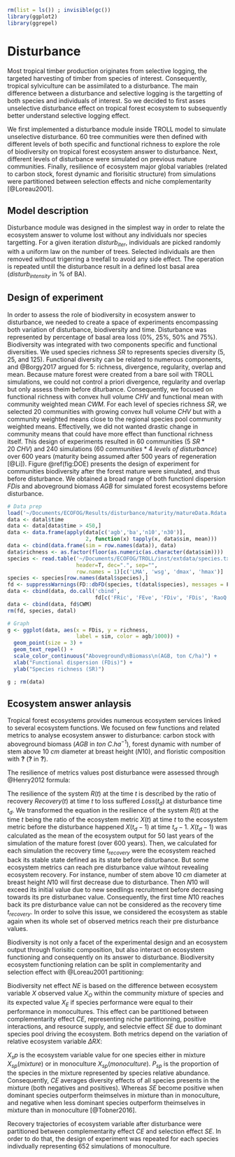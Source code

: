 ```r
rm(list = ls()) ; invisible(gc())
library(ggplot2)
library(ggrepel)
```

# Disturbance

Most tropical timber production originates from selective logging, the targeted harvesting of timber from species of interest. Consequently, tropical sylviculture can be assimilated to a disturbance. The main difference between a disturbance and selective logging is the targetting of both species and individuals of interest. So we decided to first asses unselective disturbance effect on tropical forest ecosystem to subsequently better understand selective logging effect.

We first implemented a disturbance module inside TROLL model to simulate unselective disturbance. 60 tree communities were then defined with different levels of both specific and functional richness to explore the role of biodiversity on tropical forest ecosystem answer to disturbance. Next, different levels of disturbance were simulated on previous mature communities. Finally, resilience of ecosystem major global variables (related to carbon stock, forest dynamic and florisitic structure) from simulations were partitioned between selection effects and niche complementarity [@Loreau2001].

## Model description

Disturbance module was designed in the simplest way in order to relate the ecosystem answer to volume lost without any individuals nor species targetting. For a given iteration $disturb_{iter}$, individuals are picked randomly with a uniform law on the number of trees. Selected individuals are then removed without trigerring a treefall to avoid any side effect. The operation is repeated untill the disturbance result in a defined lost basal area ($disturb_{intensity}$ in % of BA).

## Design of experiment

In order to assess the role of biodiversity in ecosystem answer to disturbance, we needed to create a space of experiments encompassing both variation of disturbance, biodiversity and time. Disturbance was represented by percentage of basal area loss (0%, 25%, 50% and 75%). Biodiversity was integrated with two components specific and functional diversities. We used species richness $SR$ to represents species diversity (5, 25, and 125). Functional diversity can be related to numerous components, and @Borgy2017 argued for 5: richness, divergence, regularity, overlap and mean. Because mature forest were created from a bare soil with TROLL simulations, we could not control a priori divergence, regularity and overlap but only assess theim before diturbance. Consequently, we focused on functional richness with convex hull volume $CHV$ and functional mean with community weighted mean $CWM$. For each level of species richness $SR$, we selected 20 communities with growing convex hull volume $CHV$ but with a community weighted means close to the regional species pool community weighted means. Effectivelly, we did not wanted drastic change in community means that could have more effect than functional richness itself. This design of experiments resulted in 60 communities ($5~SR*20~CHV$) and 240 simulations ($60 ~communities*4~levels~of~disturbance$) over 600 years (maturity being assumed after 500 years of regeneration [@Li]). Figure \@ref(fig:DOE) presents the design of experiment for communities biodiversity after the forest mature were simulated, and thus before disturbance. We obtained a broad range of both functionl dispersion $FDis$ and aboveground biomass $AGB$ for simulated forest ecosystems before disturbance.

```r
# Data prep
load('~/Documents/ECOFOG/Results/disturbance/maturity/matureData.Rdata')
data <- datal$time
data <- data[data$time > 450,]
data <- data.frame(apply(data[c('agb','ba','n10','n30')],
                         2, function(x) tapply(x, data$sim, mean)))
data <- cbind(data.frame(sim = row.names(data)), data)
data$richness <- as.factor(floor(as.numeric(as.character(data$sim))))
species <- read.table('~/Documents/ECOFOG/TROLL/inst/extdata/species.txt',
                      header=T, dec=".", sep="",
                      row.names = 1)[c('LMA', 'wsg', 'dmax', 'hmax')]
species <- species[row.names(datal$species),]
fd <- suppressWarnings(FD::dbFD(species, t(datal$species), messages = F))
data <- cbind(data, do.call('cbind',
                            fd[c('FRic', 'FEve', 'FDiv', 'FDis', 'RaoQ')]))
data <- cbind(data, fd$CWM)
rm(fd, species, datal)

# Graph
g <- ggplot(data, aes(x = FDis, y = richness, 
                      label = sim, color = agb/1000)) + 
  geom_point(size = 3) + 
  geom_text_repel() +
  scale_color_continuous("Aboveground\nBiomass\n(AGB, ton C/ha)") +
  xlab("Functional dispersion (FDis)") +
  ylab("Species richness (SR)")

g ; rm(data)
```

## Ecosystem answer anlaysis

Tropical forest ecosystems provides numerous ecosystem services linked to several ecosystem functions. We focused on few functions and related metrics to analyse ecosystem answer to disturbance: carbon stock with aboveground biomass ($AGB$ in $ton~C.ha^{-1}$), forest dynamic with number of stem above $10~cm$ diameter at breast height ($N10$), and floristic composition with **?** (**?** in **?**).

The resilience of metrics values post disturbance were assessed through @Henry2012 formula:

\begin{equation}
  R\left(t\right)=\frac{Recovery\left(t\right)}{Loss\left(t_d\right)} \approx \frac{X(t)}{X(t_d-1)}
  (\#eq:Resilience)
\end{equation}

The resilience of the system $R(t)$ at the time $t$ is described by the ratio of recovery $Recovery(t)$ at time $t$ to loss suffered $Loss(t_d)$ at disturbance time $t_d$. We transformed the equation in the resilience of the system $R(t)$ at the time $t$ being the ratio of the ecosystem metric $X(t)$ at time $t$ to the ecosystem metric before the disturbance happened $X(t_d-1)$ at time $t_d-1$. $X(t_d-1)$ was calculated as the mean of the ecosystem output for 50 last years of the simulation of the mature forest (over 600 years). Then, we calculated for each simulation the recovery time $t_{recovery}$ were the ecosystem reached back its stable state defined as its state before disturbance. But some ecosystem metrics can reach pre disturbance value wihtout revealing ecosystem recovery. For instance, number of stem above $10~cm$ diameter at breast height $N10$ will first decrease due to disturbance. Then $N10$ will exceed its initial value due to new seedlings recruitment before decreasing towards its pre disturbanec value. Consequently, the first time $N10$ reaches back its pre disturbance value can not be considered as the recovery time $t_{recovery}$. In order to solve this issue, we considered the ecosystem as stable again when its whole set of observed metrics reach their pre disturbance values.

Biodiversity is not only a facet of the experimental design and an ecosystem output through florisitic composition, but also interact on ecosystem functioning and consequently on its answer to disturbance. Biodiversity ecosystem functioning relation can be split in complementarity and selection effect with @Loreau2001 partitioning:

\begin{equation}
  \begin{array}{c}
    NE = X_O - X_E = CE + SE \\
    CE = N* \overline{\Delta RX} \overline{M}\\
    SE = N*cov(\Delta RX,M)
  \end{array}
  (\#eq:BiodivPart)
\end{equation}

Biodiversity net effect $NE$ is based on the difference between ecosystem variable $X$ observed value $X_O$ within the community mixture of species and its expected value $X_E$ if species performance were equal to their performance in monocultures. This effect can be partitioned between complementarity effect $CE$, representing niche partitionning, positive interactions, and resource supply, and selectvie effect $SE$ due to dominant species pool driving the ecosystem. Both metrics depend on the variation of relative ecosystem variable $\Delta RX$:

\begin{equation}
  \Delta RX_{sp} = \frac{X_{sp}(mixture)}{X_{sp}(monoculture)} - P_{sp}
  (\#eq:DeltaRY)
\end{equation}

$X_sp$ is the ecosystem variable value for one species either in mixture $X_{sp}(mixture)$ or in monoculture $X_{sp}(monoculture)$. $P_{sp}$ is the proportion of the species in the mixture represented by species relative abundance. Consequently, $CE$ averages diversity effects of all species presents in the mixture (both negatives and positives). Whereas $SE$ become positive when dominant species outperform theimselves in mixture than in monoculture, and negative when less dominant species outperform theimselves in mixture than in monoculture [@Tobner2016].

Recovery trajectories of ecosystem variable after disturbance were partitioned between complementarity effect $CE$ and selection effect $SE$. In order to do that, the design of experiment was repeated for each species indivdually representing 652 simulations of monoculture.
